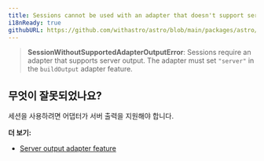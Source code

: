 ```yaml
---
title: Sessions cannot be used with an adapter that doesn't support server output.
i18nReady: true
githubURL: https://github.com/withastro/astro/blob/main/packages/astro/src/core/errors/errors-data.ts
---
```


> **SessionWithoutSupportedAdapterOutputError**: Sessions require an adapter that supports server output. The adapter must set `"server"` in the `buildOutput` adapter feature.

## 무엇이 잘못되었나요?
세션을 사용하려면 어댑터가 서버 출력을 지원해야 합니다.

**더 보기:**
-  [Server output adapter feature](/ko/reference/adapter-reference/#어댑터-빌드)
